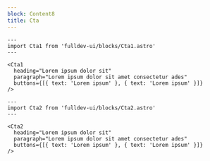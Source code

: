 ```yaml
---
block: Content8
title: Cta
---
```


```astro live
---
import Cta1 from 'fulldev-ui/blocks/Cta1.astro'
---

<Cta1
  heading="Lorem ipsum dolor sit"
  paragraph="Lorem ipsum dolor sit amet consectetur ades"
  buttons={[{ text: 'Lorem ipsum' }, { text: 'Lorem ipsum' }]}
/>
```

```astro live
---
import Cta2 from 'fulldev-ui/blocks/Cta2.astro'
---

<Cta2
  heading="Lorem ipsum dolor sit"
  paragraph="Lorem ipsum dolor sit amet consectetur ades"
  buttons={[{ text: 'Lorem ipsum' }, { text: 'Lorem ipsum' }]}
/>
```
